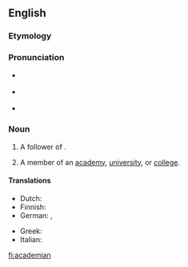 ==English==

===Etymology===
{{suffix|academia|an|t2=belonging to}}

===Pronunciation===
* {{a|RP}} {{IPA|/ˌæk.əˈdiː.mi.n̩/}}
* {{a|US}} {{IPA|/ˌæk.əˈdi.mi.n̩/}}
* {{rhymes|iːmiən}}

===Noun===
{{en-noun}}

# {{historical|obsolete}} A follower of {{w|Plato}}.
# {{obsolete}} A member of an [[academy]], [[university]], or [[college]].


====Translations====
{{trans-top|member of an academy}}
* Dutch: {{t+|nl|academicus|m}}
* Finnish: {{t+|fi|akateemikko}}
* German: {{t+|de|Akademiker|m}}, {{t+|de|Akademikerin|f}}
{{trans-mid}}
* Greek: {{t+|el|ακαδημαϊκός|m}}
* Italian: {{t+|it|accademico|m}}
{{trans-bottom}}

[[fi:academian]]